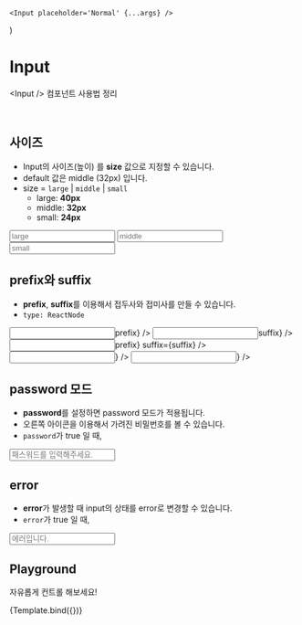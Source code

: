 
<Meta title="components/Input" component={Input} />

	<Input placeholder='Normal' {...args} />
)

# Input

&lt;Input /&gt; 컴포넌트 사용법 정리

<br />

## 사이즈

- Input의 사이즈(높이) 를 **size** 값으로 지정할 수 있습니다.
- default 값은 middle (32px) 입니다.
- size = `large` | `middle` | `small`
	- large: **40px**
	- middle: **32px**
	- small: **24px**

<Canvas>
	<Story name="Size">
		<Input size="large" placeholder="large" />
		<Input size="middle" placeholder="middle" />
		<Input size="small" placeholder="small"  />
	</Story>
</Canvas>

<br />

## prefix와 suffix

- **prefix**, **suffix**를 이용해서 접두사와 접미사를 만들 수 있습니다.
- `type: ReactNode`

<Canvas>
	<Story name="PrefixAndSuffix">
		<Input prefix={<span>prefix</span>} />
		<Input suffix={<span>suffix</span>} />
		<Input prefix={<span>prefix</span>} suffix={<span>suffix</span>} />
		<Input prefix={<UserIcon />} />
		<Input suffix={<UserIcon />} />
	</Story>
</Canvas>

<br />

## password 모드

- **password**를 설정하면 password 모드가 적용됩니다.
- 오른쪽 아이콘을 이용해서 가려진 비밀번호를 볼 수 있습니다.
- `password`가 true 일 때,

<Canvas>
	<Story name="Prefix / Suffix">
		<Input password placeholder="패스워드를 입력해주세요."  />
	</Story>
</Canvas>

<br />

## error

- **error**가 발생할 때 input의 상태를 error로 변경할 수 있습니다.
- `error`가 true 일 때,

<Canvas>
	<Story name="Error">
		<Input error placeholder="에러입니다."  />
	</Story>
</Canvas>

<br />

## Playground

자유롭게 컨트롤 해보세요!

<Canvas>
	<Story
		name="Playground"
		argTypes={{
			onClick: {
				table: {
					disable: true
				}
			},
			className: {
				table: {
					disable: true
				}
			},
			type: {
				table: {
					disable: true
				}
			},
			placeholder: {
				description: 'placeholder',
				type: 'string',
				control: 'text'
			}
		}}
	>
		{Template.bind({})}
	</Story>
</Canvas>

<ArgsTable story="Playground" />
